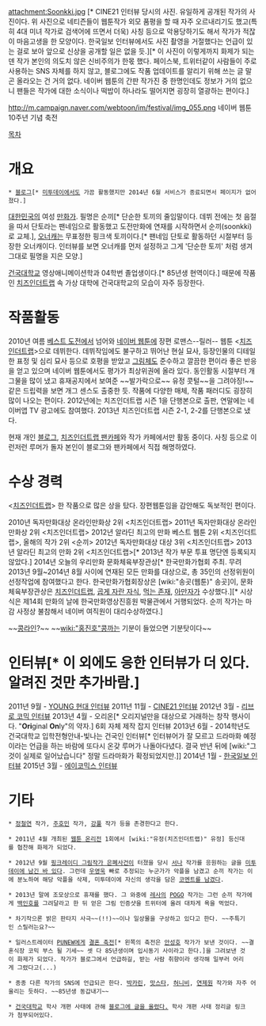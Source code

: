 attachment:Soonkki.jpg [* CINE21 인터뷰 당시의 사진. 유일하게 공개된 작가의 사진이다. 위 사진으로 네티즌들이 웹툰작가 외모 품평을 할 때 자주 오르내리기도 했고(특히 4대 미녀 작가로 검색어에 뜨면서 더욱) 사칭 등으로 악용당하기도 해서 작가가 적잖이 마음고생을 한 모양이다. 한국일보 인터뷰에서도 사진 촬영을 거절했다는 언급이 있는 걸로 보아 앞으로 신상을 공개할 일은 없을 듯.][* 이 사진이 이렇게까지 화제가 되는 덴 작가 본인의 의도치 않은 신비주의가 한몫 했다. 페이스북, 트위터같이 사람들이 주로 사용하는 SNS 자체를 하지 않고, 블로그에도 작품 업데이트를 알리기 위해 쓰는 글 말곤 올라오는 건 거의 없다. 네이버 웹툰의 간판 작가진 중 한명인데도 정보가 거의 없으니 팬들은 작가에 대한 소식이나 떡밥이 하나라도 떨어지면 굉장히 열광하는 편이다.]

http://m.campaign.naver.com/webtoon/im/festival/img_055.png
네이버 웹툰 10주년 기념 축전

[[목차]]

= 개요 =
 * [http://blog.naver.com/soonkki 블로그][* [[미투데이]]에서도 가끔 활동했지만 2014년 6월 서비스가 종료되면서 페이지가 없어졌다.]

[[대한민국]]의 여성 [[만화가]]. 필명은 순끼[* 단순한 토끼의 줄임말이다. 데뷔 전에는 첫 음절을 따서 단토라는 팬네임으로 활동했고 도전만화에 연재를 시작하면서 순끼(soonkki)로 교체.], [[오너캐]]는 무표정한 핑크색 토끼이다.[* 팬네임 단토로 활동하던 시절부터 등장한 오너캐이다. 인터뷰를 보면 오너캐를 먼저 설정하고 그게 '단순한 토끼' 처럼 생겨 그대로 필명을 지은 모양.]

[[건국대학교]] 영상애니메이션학과 04학번 졸업생이다.[* 85년생 현역이다.] 때문에 작품인 [[치즈인더트랩]] 속 가상 대학에 건국대학교의 모습이 자주 등장한다.

= 작품활동 =
2010년 여름 [[베스트 도전]]에서 넘어와 [[네이버 웹툰]]에 장편 로맨스--릴러-- 웹툰 <[[치즈인더트랩]]>으로 데뷔한다. 데뷔작임에도 불구하고 뛰어난 현실 묘사, 등장인물의 디테일한 표정 및 심리 묘사 등으로 호평을 받았고 [[그림체]]도 준수하고 깔끔한 편이라 좋은 반응을 얻고 있으며 네이버 웹툰에서도 평가가 최상위권에 올라 있다. 동인활동 시절부터 개그물을 많이 냈고 휴재공지에서 보여준 ~~발가락으로~~ 유정 콧털~~을 그려야징!~~ 같은 드립력을 보면 개그 센스도 출중한 듯. 작품에 다양한 매체, 작품 패러디도 굉장히 많이 나오는 편이다. 2012년에는 치즈인더트랩 시즌 1을 단행본으로 출판, 연말에는 네이버앱 TV 광고에도 참여했다. 2013년 치즈인더트랩 시즌 2-1, 2-2를 단행본으로 냈다.

현재 개인 [[블로그]], [http://cafe.naver.com/cheesetrap 치즈인더트랩 팬카페]와 작가 카페에서만 활동 중이다. 사칭 등으로 이런저런 루머가 돌자 본인이 블로그와 팬카페에서 직접 해명하였다.

= 수상 경력 =
<[[치즈인더트랩]]> 한 작품으로 많은 상을 탔다. 장편웹툰임을 감안해도 독보적인 편이다.

2010년 독자만화대상 온라인만화상 2위 <치즈인더트랩>
2011년 독자만화대상 온라인만화상 2위 <치즈인더트랩>
2012년 알라딘 최고의 만화 베스트 웹툰 2위 <치즈인더트랩>, 올해의 작가 2위 <순끼>
2012년 독자만화대상 대상 3위 <치즈인더트랩>
2013년 알라딘 최고의 만화 2위 <치즈인더트랩>[* 2013년 작가 부문 투표 명단엔 등록되지 않았다.]
2014년 오늘의 우리만화 문화체육부장관상[* 한국만화가협회 주최. 무려 2013년 9월~2014년 8월 사이에 연재된 모든 만화를 대상으로, 총 35인의 선정위원이 선정작업에 참여했다고 한다. 한국만화가협회장상은 [wiki:"송곳(웹툰)" 송곳]이, 문화체육부장관상은 [[치즈인더트랩]], [[곱게 자란 자식]], [[먹는 존재]], [[아만자]]가 수상했다.][* 시상식은 제14회 만화의 날에 한국만화영상진흥원 박물관에서 거행되었다. 순끼 작가는 마감 사정상 불참해서 네이버 여직원이 대리수상하였다.]

~~[[콩라인]]?~~
~~[[wiki:"홍진호"콩]]까는 기분이 들었으면 기분탓이다~~
= 인터뷰[* 이 외에도 응한 인터뷰가 더 있다. 알려진 것만 추가바람.] =
2011년 9월 - [http://young.hyundai.com/str0011View.do?gpostSeq=5778 YOUNG 현대 인터뷰]
2011년 11월 - [http://www.cine21.com/news/view/mag_id/68162 CINE21 인터뷰]
2012년 3월 - [http://www.libro.co.kr/Product/Comics/AuthorInterView_View.aspx?no=206535 리브로 코믹 인터뷰]
2013년 4월 - 오리온[* 오리지널만을 대상으로 거래하는 창작 행사이다. "'''Ori'''ginal '''On'''ly"의 약자.] 6회 자체 제작 잡지 <ORION> 인터뷰
2013년 6월 - 2014학년도 건국대학교 입학전형안내-빛나는 건국인 인터뷰[* 인터뷰어가 잘 모르고 드라마화 예정이라는 언급을 하는 바람에 또다시 온갖 루머가 나돌아다녔다. 결국 반년 뒤에 [wiki:"그것이 실제로 일어났습니다" 정말 드라마화가 확정되었지만.]]
2014년 1월 - [http://news.naver.com/main/read.nhn?mode=LSD&mid=sec&sid1=103&oid=038&aid=0002460121 한국일보 인터뷰]
2015년 3월 - [http://acomics.co.kr/archives/24754 에이코믹스 인터뷰]

= 기타 =
 * [[정철연]] 작가, [[주호민]] 작가, [[강풀]] 작가 등을 존경한다고 한다.

 * 2011년 4월 개최된 [[웹툰 온리전]] 1회에서 [wiki:"유정(치즈인더트랩)" 유정] 등신대를 협찬해 화제가 되었다.

 * 2012년 9월 [[핑크레이디 그림작가 은폐사건]]이 터졌을 당시 [[서나]] 작가를 응원하는 글을 [http://me2day.net/soonkki/2012/09/17/p55198r-53rp_ 미투데이에 남긴 바 있다]. 그런데 [[우영욱]] 빠로 추정되는 누군가가 악플을 남겼고 순끼 작가는 이에 분노하여 해당 악플을 삭제, 미투데이에 자신의 생각을 담은 [http://me2day.net/soonkki/2012/09/20/p558wo5-53rp_ 코멘트를 남겼다].

 * 2013년 말에 조모상으로 휴재를 했다. 그 와중에 [[레사]]의 [[POGO]] 작가는 그런 순끼 작가에게 [[백인호]]를 그려달라고 한 뒤 얻은 그림 인증샷을 트위터에 올려 대차게 욕을 먹었다.

 * 차기작으론 밝은 판타지 사극~~(!!)~~이나 일상물을 구상하고 있다고 한다. ~~주특기인 스릴러는요?~~

 * 일러스트레이터 [[PUNEW]]에게 [https://twitter.com/PUNEW/status/441592420497489920 결혼 축전][* 왼쪽의 축전은 [[안성호]] 작가가 보낸 것이다. ~~결혼식장 코믹 부스 될 기세~~ 셋 다 85년생이며 입시동기 사이라고 한다.]을 그려보낸 것이 화제가 되었다. 작가가 블로그에서 언급하길, 받는 사람 취향이라 생각해 일부러 어리게 그렸다고(...)

 * 종종 다른 작가의 SNS에 언급되곤 한다. [[박카린]], [[맛스타]], [[허니비]], [[연제원]] 작가와 자주 어울리는 듯하다. ~~85년생 동갑내기~~

 * [[건국대학교]] 학사 개편 사태에 관해 [http://m.blog.naver.com/soonkki/220312095434 블로그에 글을 올렸다.] 학사 개편 사태 정리글 링크가 첨부되어있다.
